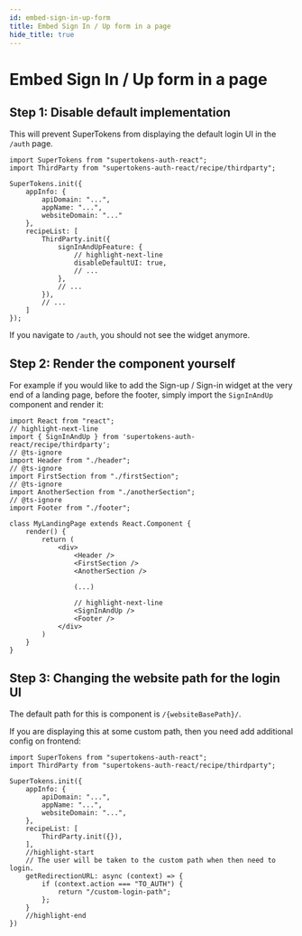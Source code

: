 ```yaml
---
id: embed-sign-in-up-form
title: Embed Sign In / Up form in a page
hide_title: true
---
```



# Embed Sign In / Up form in a page 

## Step 1: Disable default implementation 

This will prevent SuperTokens from displaying the default login UI in the `/auth` page.

<FrontendSDKTabs>
<TabItem value="reactjs">

```tsx
import SuperTokens from "supertokens-auth-react";
import ThirdParty from "supertokens-auth-react/recipe/thirdparty";

SuperTokens.init({
    appInfo: {
        apiDomain: "...",
        appName: "...",
        websiteDomain: "..."
    },
    recipeList: [
        ThirdParty.init({
            signInAndUpFeature: {
                // highlight-next-line
                disableDefaultUI: true,
                // ...
            },
            // ...
        }),
        // ...
    ]
});
```
</TabItem>
</FrontendSDKTabs>

If you navigate to `/auth`, you should not see the widget anymore.

## Step 2: Render the component yourself

For example if you would like to add the Sign-up / Sign-in widget at the very end of a landing page, before the footer, simply import the `SignInAndUp` component and render it:


<FrontendSDKTabs>
<TabItem value="reactjs">

```tsx
import React from "react";
// highlight-next-line
import { SignInAndUp } from 'supertokens-auth-react/recipe/thirdparty';
// @ts-ignore
import Header from "./header";
// @ts-ignore
import FirstSection from "./firstSection";
// @ts-ignore
import AnotherSection from "./anotherSection";
// @ts-ignore
import Footer from "./footer";

class MyLandingPage extends React.Component {
    render() {
        return (
            <div>
                <Header />
                <FirstSection />
                <AnotherSection />

                (...)

                // highlight-next-line
                <SignInAndUp />
                <Footer />
            </div>
        )
    }
}
```
</TabItem>
</FrontendSDKTabs>

## Step 3: Changing the website path for the login UI

The default path for this is component is `/{websiteBasePath}/`.

If you are displaying this at some custom path, then you need add additional config on frontend:

<FrontendSDKTabs>
<TabItem value="reactjs">

```tsx
import SuperTokens from "supertokens-auth-react";
import ThirdParty from "supertokens-auth-react/recipe/thirdparty";

SuperTokens.init({
    appInfo: {
        apiDomain: "...",
        appName: "...",
        websiteDomain: "...",
    },
    recipeList: [
        ThirdParty.init({}),
    ],
    //highlight-start
    // The user will be taken to the custom path when then need to login.
    getRedirectionURL: async (context) => {
        if (context.action === "TO_AUTH") {
            return "/custom-login-path";
        };
    }
    //highlight-end
})
```
</TabItem>
</FrontendSDKTabs>